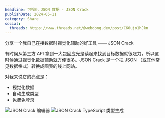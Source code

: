 ```yaml
---
headline: 可视化 JSON 数据 - JSON Crack
publishDate: 2024-05-11
category: Share
social:
  threads: https://www.threads.net/@webdong.dev/post/C60ujo1hJkn
---
```


分享一个我自己在接数据时视觉化辅助的好工具 —— JSON Crack

有时候从第三方 API 拿到一大包回应光是读起来找到目标数据就很吃力，所以这时候通过视觉化数据辅助就方便很多。JSON Crack 是一个把 JSON （或其他常见数据格式）转换成图表的线上网站。

对我来说它的亮点是：

- 视觉化数据
- 自动生成类型
- 免费免登录

![JSON Crack 编辑器](./json-crack-editor.webp)
![JSON Crack TypeScript 类型生成](./json-crack-type.webp)
